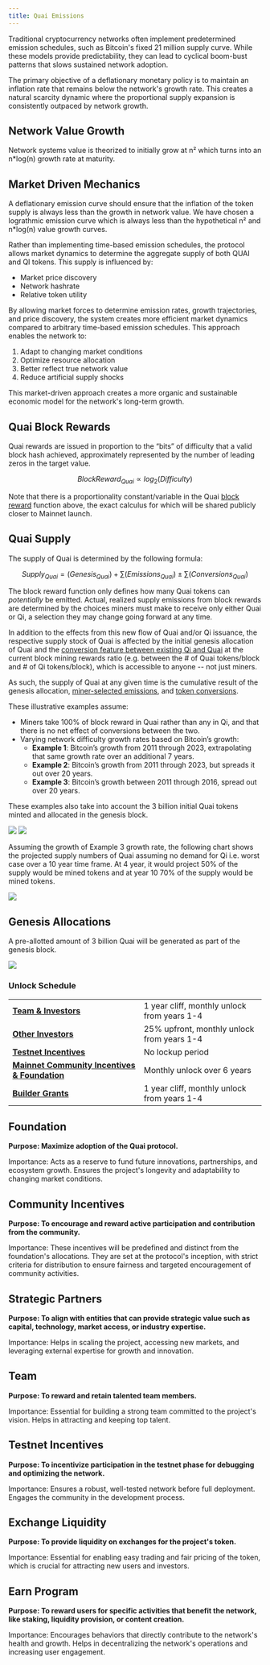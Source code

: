 ```yaml
---
title: Quai Emissions
---
```


Traditional cryptocurrency networks often implement predetermined emission schedules, such as Bitcoin's fixed 21 million supply curve. While these models provide predictability, they can lead to cyclical boom-bust patterns that slows sustained network adoption.

The primary objective of a deflationary monetary policy is to maintain an inflation rate that remains below the network's growth rate. This creates a natural scarcity dynamic where the proportional supply expansion is consistently outpaced by network growth.

## Network Value Growth

Network systems value is theorized to initially grow at n² which turns into an n*log(n) growth rate at maturity.

## Market Driven Mechanics

A deflationary emission curve should ensure that the inflation of the token supply is always less than the growth in network value. We have chosen a lograthmic emission curve which is always less than the hypothetical n² and n*log(n) value growth curves.

Rather than implementing time-based emission schedules, the protocol allows market dynamics to determine the aggregate supply of both QUAI and QI tokens. This supply is influenced by:

- Market price discovery
- Network hashrate
- Relative token utility

By allowing market forces to determine emission rates, growth trajectories, and price discovery, the system creates more efficient market dynamics compared to arbitrary time-based emission schedules. This approach enables the network to:

1. Adapt to changing market conditions
2. Optimize resource allocation
3. Better reflect true network value
4. Reduce artificial supply shocks

This market-driven approach creates a more organic and sustainable economic model for the network's long-term growth.

## Quai Block Rewards

Quai rewards are issued in proportion to the “bits” of difficulty that a valid block hash achieved, approximately represented by the number of leading zeros in the target value.

$$
Block Reward_{Quai}  ∝ log_{2}(Difficulty)
$$

Note that there is a proportionality constant/variable in the Quai [block reward](/learn/tokenomics/token-dynamics/block-rewards/block-rewards) function above, the exact calculus for which will be shared publicly closer to Mainnet launch.

## Quai Supply

The supply of Quai is determined by the following formula:

$$
Supply_{Quai} = (Genesis_{Quai}) + ∑(Emissions_{Quai}) ± ∑(Conversions_{Quai})
$$

The block reward function only defines how many Quai tokens can _potentially_ be emitted. Actual, realized supply emissions from block rewards are determined by the choices miners must make to receive only either Quai or Qi, a selection they may change going forward at any time.

In addition to the effects from this new flow of Quai and/or Qi issuance, the respective supply stock of Quai is affected by the initial genesis allocation of Quai and the [conversion feature between existing Qi and Quai](/learn/tokenomics/token-dynamics/conversions/conversions) at the current block mining rewards ratio (e.g. between the # of Quai tokens/block and # of Qi tokens/block), which is accessible to anyone -- not just miners.

As such, the supply of Quai at any given time is the cumulative result of the genesis allocation, [miner-selected emissions](/learn/tokenomics/token-dynamics/block-rewards/block-rewards), and [token conversions](/learn/tokenomics/token-dynamics/conversions/conversions).


These illustrative examples assume:

- Miners take 100% of block reward in Quai rather than any in Qi, and that there is no net effect of conversions between the two.
- Varying network difficulty growth rates based on Bitcoin’s growth:
  - **Example 1**: Bitcoin’s growth from 2011 through 2023, extrapolating that same growth rate over an additional 7 years.
  - **Example 2**: Bitcoin’s growth from 2011 through 2023, but spreads it out over 20 years.
  - **Example 3**: Bitcoin’s growth between 2011 through 2016, spread out over 20 years.

These examples also take into account the 3 billion initial Quai tokens minted and allocated in the genesis block.

<Frame>
	<img src='/images/Tokenomics/DifficultyScenarios.png' />
</Frame>

<Frame>
	<img src='/images/Tokenomics/QuaiSupplyScenarios.png' />
</Frame>

Assuming the growth of Example 3 growth rate, the following chart shows the projected supply numbers of Quai assuming no demand for Qi i.e. worst case over a 10 year time frame.
At 4 year, it would project 50% of the supply would be mined tokens and at year 10 70% of the supply would be mined tokens.

<Frame>
	<img src='/images/Tokenomics/QuaiSupplyScenarios2.png' />
</Frame>

## Genesis Allocations

A pre-allotted amount of 3 billion Quai will be generated as part of the genesis block.

<Frame>
	<img src='/images/Tokenomics/GenesisQuaiDistribution.png' />
</Frame>

### Unlock Schedule
|                                                                               |                                                                              |
| ----------------------------------------------------------------------------- | ---------------------------------------------------------------------------- |
| [**Team & Investors**](#strategic-partners)                                   | 1 year cliff, monthly unlock from years 1-4                                  |
| [**Other Investors**](#strategic-partners)                                    | 25% upfront, monthly unlock from years 1-4                                   |
| [**Testnet Incentives**](#testnet-incentives)                                 | No lockup period                                                             |
| [**Mainnet Community Incentives & Foundation**](#foundation)                  | Monthly unlock over 6 years                                                  |
| [**Builder Grants**](https://qu.ai/blog/quai-network-testnet-retrospective-grants-program/)  | 1 year cliff, monthly unlock from years 1-4                   |







## Foundation

**Purpose: Maximize adoption of the Quai protocol.**

Importance: Acts as a reserve to fund future innovations, partnerships, and ecosystem growth. Ensures the project's longevity and adaptability to changing market conditions.

## Community Incentives

**Purpose: To encourage and reward active participation and contribution from the community.**

Importance: These incentives will be predefined and distinct from the foundation's allocations. They are set at the protocol's inception, with strict criteria for distribution to ensure fairness and targeted encouragement of community activities.

## Strategic Partners

**Purpose: To align with entities that can provide strategic value such as capital, technology, market access, or industry expertise.**

Importance: Helps in scaling the project, accessing new markets, and leveraging external expertise for growth and innovation.

## Team

**Purpose: To reward and retain talented team members.**

Importance: Essential for building a strong team committed to the project's vision. Helps in attracting and keeping top talent.

## Testnet Incentives

**Purpose: To incentivize participation in the testnet phase for debugging and optimizing the network.**

Importance: Ensures a robust, well-tested network before full deployment. Engages the community in the development process.

## Exchange Liquidity

**Purpose: To provide liquidity on exchanges for the project's token.**

Importance: Essential for enabling easy trading and fair pricing of the token, which is crucial for attracting new users and investors.

## Earn Program

**Purpose: To reward users for specific activities that benefit the network, like staking, liquidity provision, or content creation.**

Importance: Encourages behaviors that directly contribute to the network's health and growth. Helps in decentralizing the network's operations and increasing user engagement.
